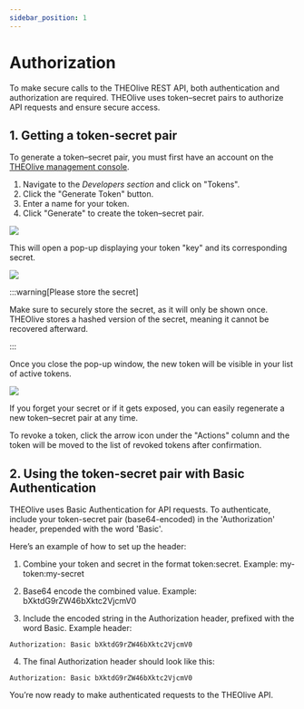 ```yaml
---
sidebar_position: 1
---
```


# Authorization

To make secure calls to the THEOlive REST API, both authentication and authorization are required. THEOlive uses token–secret pairs to authorize API requests and ensure secure access.

## 1. Getting a token-secret pair

To generate a token–secret pair, you must first have an account on the [THEOlive management console](https://console.theo.live/).

1. Navigate to the _Developers section_ and click on "Tokens".
2. Click the "Generate Token" button.
3. Enter a name for your token.
4. Click "Generate" to create the token–secret pair.

![](../assets/img/c0aca77-1.-THEOlive-console-generate-token.PNG)

This will open a pop-up displaying your token "key" and its corresponding secret.

![](../assets/img/bb9b4a6-2.-THEOlive-console-generated-token-and-secret.PNG)

:::warning[Please store the secret]

Make sure to securely store the secret, as it will only be shown once. THEOlive stores a hashed version of the secret, meaning it cannot be recovered afterward.

:::

Once you close the pop-up window, the new token will be visible in your list of active tokens.

![](../assets/img/5361242-3.-THEOlive-console-token-list.PNG)

If you forget your secret or if it gets exposed, you can easily regenerate a new token–secret pair at any time.

To revoke a token, click the arrow icon under the "Actions" column and the token will be moved to the list of revoked tokens after confirmation. 

## 2. Using the token-secret pair with Basic Authentication

THEOlive uses Basic Authentication for API requests. To authenticate, include your token-secret pair (base64-encoded) in the 'Authorization' header, prepended with the word 'Basic'.

Here’s an example of how to set up the header:

1. Combine your token and secret in the format token:secret.
Example: my-token:my-secret

2. Base64 encode the combined value.
Example: bXktdG9rZW46bXktc2VjcmV0

3. Include the encoded string in the Authorization header, prefixed with the word Basic.
Example header:
```text
Authorization: Basic bXktdG9rZW46bXktc2VjcmV0
```

4. The final Authorization header should look like this:
```text
Authorization: Basic bXktdG9rZW46bXktc2VjcmV0
```

You’re now ready to make authenticated requests to the THEOlive API.
